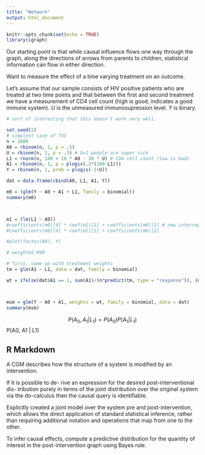 ```yaml
---
title: "Network"
output: html_document
---
```


```r
knitr::opts_chunk$set(echo = TRUE)
library(igraph)
```

Our starting point is that while causal influence flows one way through the graph,
along the directions of arrows from parents to children, statistical information can
flow in either direction.

Want to measure the effect of a time varying treatment on an outcome.

Let's assume that our sample consists of HIV positive patients who are treated at two time points and that between the first and second treatment we have a measurement of CD4 cell count (high is good, indicates a good immune system). $U$ is the unmeasured immunosupression level. $Y$ is binary.


```r

# sort of interesting that this doesn't work very well.

set.seed(2)
# simplest case of TVC
n = 1000
A0 = rbinom(n, 1, p = .5)
U = rbinom(n, 1, p = .3) # U=1 people are super sick
L1 = rnorm(n, 100 + 10 * A0 - 20 * U) # CD4 cell count (low is bad)
A1 = rbinom(n, 1, p = plogis(.3*(100-L1)))
Y = rbinom(n, 1, prob = plogis(-1+U))

dat = data.frame(cbind(A0, L1, A1, Y))

m0 = (glm(Y ~ A0 + A1 + L1, family = binomial))
summary(m0)



m1 = (lm(L1 ~ A0))
#coefficients(m0)[4] * coef(m1)[1] + coefficients(m0)[1] # new intercept
#coefficients(m0)[4] * coef(m1)[2] + coefficients(m0)[2]

#plot(factor(A0), Y)

# weighted MSM

# first, come up with treatment weights
tm = glm(A1 ~ L1, data = dat, family = binomial)

wt = ifelse(dat$A1 == 1, sum(A1)/(n*predict(tm, type = "response")), (n-sum(A1))/( n * (1- predict(tm, type = "response")) ))



msm = glm(Y ~ A0 + A1, weights = wt, family = binomial, data = dat)
summary(msm)


```

$$
P(A_0,A_1 \vert L_1) = P(A_0) P(A_1 \vert L_1)
$$
P(A0, A1 | L1)


## R Markdown

A CGM describes how the structure of a system is modified by an intervention.

If it is possible to de- rive an expression for the desired post-interventional dis- tribution purely in terms of the joint distribution over the original system via the do-calculus then the causal query is identifiable.

Explicitly created a joint model over the system pre and post-intervention, which allows the direct application of standard statistical inference, rather than requiring additional notation and operations that map from one to the other.

To infer causal effects, compute a predictive distribution for the quantity of interest in the post-intervention graph using Bayes rule.
